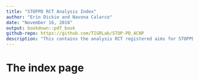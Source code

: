 ```yaml
---
title: "STOPPD RCT Analysis Index"
author: "Erin Dickie and Navona Calarco"
date: "November 16, 2018" 
output: bookdown::pdf_book
github-repo: https://github.com/TIGRLab/STOP-PD_ACNP
description: "This contains the analysis RCT registered aims for STOPPD STudy"
---
```


# The index page